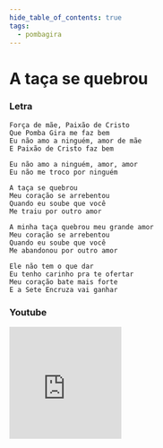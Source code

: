 ```yaml
---
hide_table_of_contents: true
tags:
  - pombagira
---
```


# A taça se quebrou

### Letra

```text
Força de mãe, Paixão de Cristo
Que Pomba Gira me faz bem
Eu não amo a ninguém, amor de mãe
E Paixão de Cristo faz bem

Eu não amo a ninguém, amor, amor
Eu não me troco por ninguém

A taça se quebrou
Meu coração se arrebentou
Quando eu soube que você
Me traiu por outro amor

A minha taça quebrou meu grande amor
Meu coração se arrebentou
Quando eu soube que você
Me abandonou por outro amor

Ele não tem o que dar
Eu tenho carinho pra te ofertar
Meu coração bate mais forte
E a Sete Encruza vai ganhar
```

### Youtube

<iframe
  width="200"
  height="200"
  src="https://www.youtube.com/embed/UHirXsitv0M"
  title="YouTube video player"
  frameborder="0"
  allow="accelerometer; autoplay; clipboard-write; encrypted-media; gyroscope; picture-in-picture; web-share"
  referrerpolicy="strict-origin-when-cross-origin"
  allowfullscreen
></iframe>
